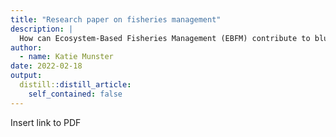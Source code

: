 ```yaml
---
title: "Research paper on fisheries management"
description: |
  How can Ecosystem-Based Fisheries Management (EBFM) contribute to bluefin tuna conservation efforts?
author:
  - name: Katie Munster
date: 2022-02-18
output:
  distill::distill_article:
    self_contained: false
---
```


Insert link to PDF
